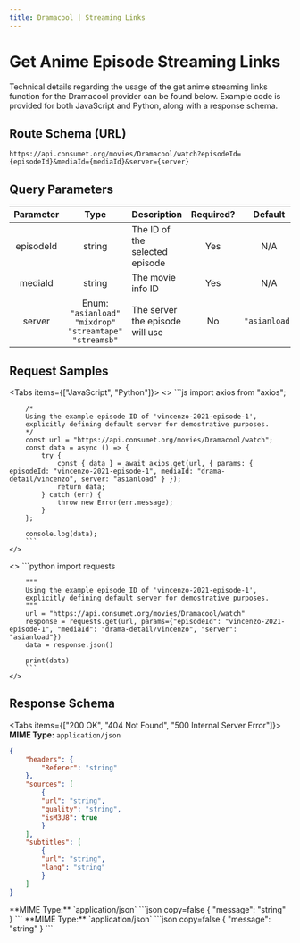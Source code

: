 ```yaml
---
title: Dramacool | Streaming Links
---
```



# Get Anime Episode Streaming Links

Technical details regarding the usage of the get anime streaming links function for the Dramacool provider can be found below. Example code is provided for both JavaScript and Python, along with a response schema.

## Route Schema (URL)

```
https://api.consumet.org/movies/Dramacool/watch?episodeId={episodeId}&mediaId={mediaId}&server={server}
```

## Query Parameters

| Parameter |                            Type                             | Description                     | Required? |    Default    |
| :-------: | :---------------------------------------------------------: | ------------------------------- | :-------: | :-----------: |
| episodeId |                           string                            | The ID of the selected episode  |    Yes    |      N/A      |
|  mediaId  |                           string                            | The movie info ID               |    Yes    |      N/A      |
|  server   | Enum: `"asianload"` `"mixdrop"` `"streamtape"` `"streamsb"` | The server the episode will use |    No     | `"asianload"` |

## Request Samples

<Tabs items={["JavaScript", "Python"]}>
  <Tab>
    <>
        ```js
        import axios from "axios";

        /*
        Using the example episode ID of 'vincenzo-2021-episode-1',
        explicitly defining default server for demostrative purposes.
        */
        const url = "https://api.consumet.org/movies/Dramacool/watch";
        const data = async () => {
            try {
                const { data } = await axios.get(url, { params: { episodeId: "vincenzo-2021-episode-1", mediaId: "drama-detail/vincenzo", server: "asianload" } });
                return data;
            } catch (err) {
                throw new Error(err.message);
            }
        };

        console.log(data);
        ```
    </>

  </Tab>
  <Tab>
    <>
        ```python
        import requests

        """
        Using the example episode ID of 'vincenzo-2021-episode-1',
        explicitly defining default server for demostrative purposes.
        """
        url = "https://api.consumet.org/movies/Dramacool/watch"
        response = requests.get(url, params={"episodeId": "vincenzo-2021-episode-1", "mediaId": "drama-detail/vincenzo", "server": "asianload"})
        data = response.json()

        print(data)
        ```
    </>

  </Tab>
</Tabs>

## Response Schema

<Tabs items={["200 OK", "404 Not Found", "500 Internal Server Error"]}>
  <Tab>
  **MIME Type:** `application/json`
  ```json copy=false
  {
      "headers": {
          "Referer": "string"
      },
      "sources": [
          {
          "url": "string",
          "quality": "string",
          "isM3U8": true
          }
      ],
      "subtitles": [
          {
          "url": "string",
          "lang": "string"
          }
      ]
  }
  ```
  </Tab>
  <Tab>
  **MIME Type:** `application/json`
  ```json copy=false
  {
    "message": "string"
  }   
  ```
  </Tab>
  <Tab>
  **MIME Type:** `application/json`
  ```json copy=false
  {
    "message": "string"
  } 
  ```
  </Tab>
</Tabs>
